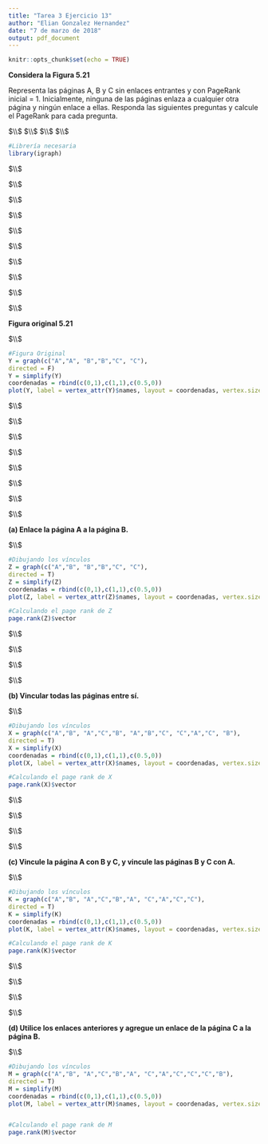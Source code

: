 ```yaml
---
title: "Tarea 3 Ejercicio 13"
author: "Elian Gonzalez Hernandez"
date: "7 de marzo de 2018"
output: pdf_document
---
```


```r
knitr::opts_chunk$set(echo = TRUE)
```

**Considera la Figura 5.21** 

Representa las páginas A, B y C sin enlaces entrantes y con PageRank inicial = 1. Inicialmente, ninguna de las páginas enlaza a cualquier otra página y ningún enlace a ellas. Responda las siguientes preguntas y calcule el PageRank para
cada pregunta.

$\\$
$\\$
$\\$
$\\$

```r
#Librería necesaria
library(igraph)

```

$\\$

$\\$

$\\$

$\\$

$\\$

$\\$

$\\$

$\\$

$\\$

$\\$


**Figura original 5.21**

$\\$

```r

#Figura Original
Y = graph(c("A","A", "B","B","C", "C"),
directed = F)
Y = simplify(Y)
coordenadas = rbind(c(0,1),c(1,1),c(0.5,0))
plot(Y, label = vertex_attr(Y)$names, layout = coordenadas, vertex.size = 50, vertex.color = "yellow")


```


$\\$

$\\$

$\\$

$\\$

$\\$

$\\$

$\\$

$\\$

**(a) Enlace la página A a la página B.**

$\\$

```r


#Dibujando los vínculos
Z = graph(c("A","B", "B","B","C", "C"),
directed = T)
Z = simplify(Z)
coordenadas = rbind(c(0,1),c(1,1),c(0.5,0))
plot(Z, label = vertex_attr(Z)$names, layout = coordenadas, vertex.size = 50, vertex.color = "pink")

#Calculando el page rank de Z
page.rank(Z)$vector

```

$\\$

$\\$

$\\$

$\\$


**(b) Vincular todas las páginas entre sí.**

$\\$

```r

#Dibujando los vínculos
X = graph(c("A","B", "A","C","B", "A","B","C", "C","A","C", "B"),
directed = T)
X = simplify(X)
coordenadas = rbind(c(0,1),c(1,1),c(0.5,0))
plot(X, label = vertex_attr(X)$names, layout = coordenadas, vertex.size = 50, vertex.color = "pink")

#Calculando el page rank de X
page.rank(X)$vector


```

$\\$

$\\$

$\\$

$\\$

**(c) Vincule la página A con B y C, y vincule las páginas B y C con A.**

$\\$

```r


#Dibujando los vínculos
K = graph(c("A","B", "A","C","B","A", "C","A","C","C"),
directed = T)
K = simplify(K)
coordenadas = rbind(c(0,1),c(1,1),c(0.5,0))
plot(K, label = vertex_attr(K)$names, layout = coordenadas, vertex.size = 50, vertex.color = "pink")

#Calculando el page rank de K
page.rank(K)$vector


```

$\\$

$\\$

$\\$

$\\$

**(d) Utilice los enlaces anteriores y agregue un enlace de la página C a la página B.**

$\\$

```r


#Dibujando los vínculos
M = graph(c("A","B", "A","C","B","A", "C","A","C","C","C","B"),
directed = T)
M = simplify(M)
coordenadas = rbind(c(0,1),c(1,1),c(0.5,0))
plot(M, label = vertex_attr(M)$names, layout = coordenadas, vertex.size = 50, vertex.color = "pink")


#Calculando el page rank de M
page.rank(M)$vector

```

